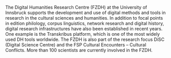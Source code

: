 The Digital Humanities Research Centre (FZDH) at the University of Innsbruck supports the development and use of digital methods and tools in research in the cultural sciences and humanities. In addition to focal points in edition philology, corpus linguistics, network research and digital history, digital research infrastructures have also been established in recent years. One example is the Transkribus platform, which is one of the most widely used DH tools worldwide. The FZDH is also part of the research focus DiSC (Digital Science Centre) and the FSP Cultural Encounters – Cultural Conflicts. More than 100 scientists are currently involved in the FZDH.
